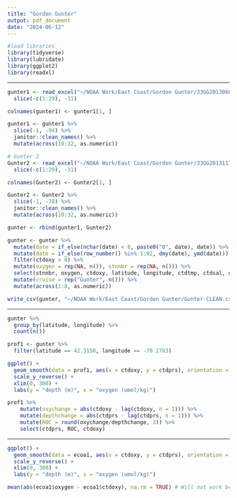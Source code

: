 ---
title: "Gordon Gunter"
output: pdf_document
date: "2024-06-12"
---

```{r}
#load libraries
library(tidyverse)
library(lubridate)
library(ggplot2)
library(readxl)
```

-------------------------------------------------------------------------------


```{r}
gunter1 <- read_excel("~/NOAA Work/East Coast/Gordon Gunter/33GG20130609_BT.xlsx") %>% 
  slice(-c(1:29), -31)

colnames(gunter1) <- gunter1[1, ]

gunter1 <- gunter1 %>% 
  slice(-1, -94) %>% 
  janitor::clean_names() %>% 
  mutate(across(10:32, as.numeric))

# Gunter 2
Gunter2 <- read_excel("~/NOAA Work/East Coast/Gordon Gunter/33GG20131114_BT.xlsx") %>% 
  slice(-c(1:29), -31)

colnames(Gunter2) <- Gunter2[1, ]

Gunter2 <- Gunter2 %>% 
  slice(-1, -78) %>% 
  janitor::clean_names() %>% 
  mutate(across(10:32, as.numeric))

gunter <- rbind(gunter1, Gunter2)

gunter <- gunter %>% 
  mutate(date = if_else(nchar(date) < 8, paste0("0", date), date)) %>% 
  mutate(date = if_else(row_number() %in% 1:92, dmy(date), ymd(date))) %>% 
  filter(ctdoxy > 0) %>%
  mutate(oxygen = rep(NA, n()), stnnbr = rep(NA, n())) %>% 
  select(stnnbr, oxygen, ctdoxy, latitude, longitude, ctdtmp, ctdsal, ctdprs, date) %>% 
  mutate(cruise = rep("Gunter", n())) %>%
  mutate(across(1:8, as.numeric))

write_csv(gunter, "~/NOAA Work/East Coast/Gordon Gunter/Gunter-CLEAN.csv")
```

--------------------------------------------------------------------------------

```{r}
gunter %>% 
  group_by(latitude, longitude) %>% 
  count(n())
```

```{r}
prof1 <- gunter %>% 
  filter(latitude == 42.3150, longitude == -70.2783) 
```

```{r}
ggplot() +
  geom_smooth(data = prof1, aes(x = ctdoxy, y = ctdprs), orientation = "y", color = "red") +
  scale_y_reverse() +
  xlim(0, 300) + 
  labs(y = "depth (m)", x = "oxygen (umol/kg)")
```                                                                 

```{r}
prof1 %>%
    mutate(oxychange = abs(ctdoxy - lag(ctdoxy, n = 1))) %>% 
    mutate(depthchange = abs(ctdprs - lag(ctdprs, n = 1))) %>% 
    mutate(ROC = round(oxychange/depthchange, 3)) %>% 
    select(ctdprs, ROC, ctdoxy)
```

--------------------------------------------------------------------------------

```{r}
ggplot() +
  geom_smooth(data = ecoa1, aes(x = ctdoxy, y = ctdprs), orientation = "y", color = "red") +
  scale_y_reverse() +
  xlim(0, 300) +
  labs(y = "depth (m)", x = "oxygen (umol/kg)")
```

```{r}
mean(abs(ecoa1$oxygen - ecoa1$ctdoxy), na.rm = TRUE) # Will not work because no titration data
```

